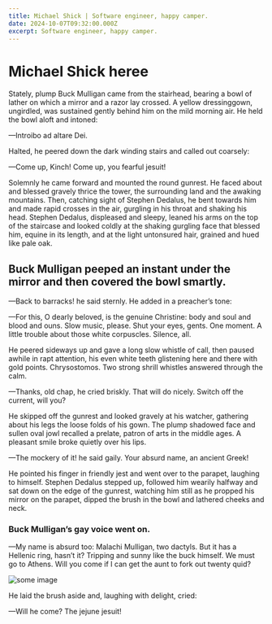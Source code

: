 ```yaml
---
title: Michael Shick | Software engineer, happy camper.
date: 2024-10-07T09:32:00.000Z
excerpt: Software engineer, happy camper.
---
```


# Michael Shick heree

Stately, plump Buck Mulligan came from the stairhead, bearing a bowl of lather
on which a mirror and a razor lay crossed. A yellow dressinggown, ungirdled, was
sustained gently behind him on the mild morning air. He held the bowl aloft and
intoned:

—Introibo ad altare Dei.

Halted, he peered down the dark winding stairs and called out coarsely:

—Come up, Kinch! Come up, you fearful jesuit!

Solemnly he came forward and mounted the round gunrest. He faced about and
blessed gravely thrice the tower, the surrounding land and the awaking
mountains. Then, catching sight of Stephen Dedalus, he bent towards him and made
rapid crosses in the air, gurgling in his throat and shaking his head. Stephen
Dedalus, displeased and sleepy, leaned his arms on the top of the staircase and
looked coldly at the shaking gurgling face that blessed him, equine in its
length, and at the light untonsured hair, grained and hued like pale oak.

## Buck Mulligan peeped an instant under the mirror and then covered the bowl smartly.

—Back to barracks! he said sternly. He added in a preacher’s tone:

—For this, O dearly beloved, is the genuine Christine: body and soul and blood
and ouns. Slow music, please. Shut your eyes, gents. One moment. A little
trouble about those white corpuscles. Silence, all.

He peered sideways up and gave a long slow whistle of call, then paused awhile
in rapt attention, his even white teeth glistening here and there with gold
points. Chrysostomos. Two strong shrill whistles answered through the calm.

—Thanks, old chap, he cried briskly. That will do nicely. Switch off the
current, will you?

He skipped off the gunrest and looked gravely at his watcher, gathering about
his legs the loose folds of his gown. The plump shadowed face and sullen oval
jowl recalled a prelate, patron of arts in the middle ages. A pleasant smile
broke quietly over his lips.

—The mockery of it! he said gaily. Your absurd name, an ancient Greek!

He pointed his finger in friendly jest and went over to the parapet, laughing to
himself. Stephen Dedalus stepped up, followed him wearily halfway and sat down
on the edge of the gunrest, watching him still as he propped his mirror on the
parapet, dipped the brush in the bowl and lathered cheeks and neck.

### Buck Mulligan’s gay voice went on.

—My name is absurd too: Malachi Mulligan, two dactyls. But it has a Hellenic
ring, hasn’t it? Tripping and sunny like the buck himself. We must go to Athens.
Will you come if I can get the aunt to fork out twenty quid?

![some image](./cute-cat-relative.jpg)

He laid the brush aside and, laughing with delight, cried:

—Will he come? The jejune jesuit!

<HomepagePostsList />
